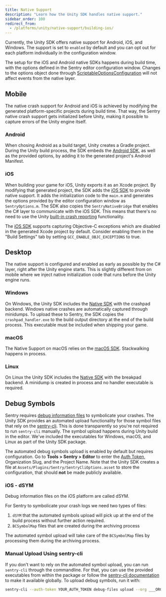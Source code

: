 ```yaml
---
title: Native Support
description: "Learn how the Unity SDK handles native support."
sidebar_order: 100
redirect_from:
  - /platforms/unity/native-support/building-ios/
---
```


Currently, the Unity SDK offers native support for Android, iOS, and Windows. The support is set to `enabled` by default and you can opt out for each platform individually in the configuration window.

<Note>

The setup for the iOS and Android native SDKs happens during build time, with the options defined in the Sentry editor configuration window. Changes to the options object done through [ScriptableOptionsConfiguration](/platforms/unity/configuration/options/) will not affect events from the native layer.

</Note>

## Mobile

The native crash support for Android and iOS is achieved by modifying the generated platform-specific projects during build time. That way, the Sentry native crash support gets initialized before Unity, making it possible to capture errors of the Unity engine itself.

### Android

When chosing Android as a build target, Unity creates a Gradle project. During the Unity build process, the SDK embeds the [Android SDK](/platforms/android/), as well as the provided options, by adding it to the generated project's Android Manifest.

### iOS

When building your game for iOS, Unity exports it as an Xcode project. By modifying that generated project, the SDK adds the [iOS SDK](/platforms/apple/guides/ios/) to provide native support. It adds the initialization code to the `main.m` and generates the options provided by the editor configuration window as `SentryOptions.m`. The SDK also copies the `SentryNativeBridge` that enables the C# layer to communicate with the iOS SDK. This means that there's no need to use the Unity [built-in crash reporting](https://docs.unity3d.com/ScriptReference/CrashReport.html) functionality.

The [iOS SDK](/platforms/apple/guides/ios/) supports capturing Objective-C exceptions which are disabled in the generated Xcode project by default. Consider enabling them in the "Build Settings" tab by setting `GCC_ENABLE_OBJC_EXCEPTIONS` to true.

## Desktop

The native support is configured and enabled as early as possible by the C# layer, right after the Unity engine starts. This is slightly different from on mobile where we inject native initialization code that runs before the Unity engine runs.

### Windows

On Windows, the Unity SDK includes the [Native SDK](/platforms/native/) with the crashpad backend. Windows native crashes are automatically captured through minidumps. To upload these to Sentry, the SDK copies the `crashpad_handler.exe` to the build output directory at the end of the build process. This executable must be included when shipping your game.

### macOS

The Native Support on macOS relies on the [macOS SDK](/platforms/apple/guides/macos/). Stackwalking happens in process.

### Linux

On Linux the Unity SDK includes the [Native SDK](/platforms/native/) with the breakpad backend. A minidump is created in process and no handler executable is required.

## Debug Symbols

Sentry requires [debug information files](/platforms/unity/data-management/debug-files/) to symbolicate your crashes. The Unity SDK provides an automated upload functionality for those symbol files that rely on the [sentry-cli](/product/cli/). This is done transparently so you're not required to run `sentry-cli` manually. The symbol upload happens during Unity build in the editor. We've included the executables for Windows, macOS, and Linux as part of the Unity SDK package.

The automated debug symbols upload is enabled by default but requires configuration. Go to **Tools > Sentry > Editor** to enter the [Auth Token](https://sentry.io/api/), Organization Slug, and the Project Name. Note that the Unity SDK creates a file at `Assets/Plugins/Sentry/SentryCliOptions.asset` to store the configuration, that should **not** be made publicly available.

### iOS - dSYM

Debug information files on the iOS platform are called dSYM.

For Sentry to symbolicate your crash logs we need two types of files:

1. `dSYM` that the automated symbols upload will pick up at the end of the build process without further action required.
2. `BCSymbolMap` files that are created during the archiving process

The automated symbol upload will take care of the `BCSymbolMap` files by processing them during the archiving process.

### Manual Upload Using sentry-cli

If you don't want to rely on the automated symbol upload, you can run `sentry-cli` through the commandline. For that, you can use the provided executables from within the package or follow the [sentry-cli documentation](/product/cli/installation/) to make it available globally. To upload debug symbols, run it with:

```bash
sentry-cli --auth-token YOUR_AUTH_TOKEN debug-files upload --org ___ORG_SLUG___ --project ___PROJECT_SLUG___ PATH_TO_SYMBOLS
```
